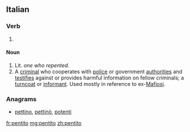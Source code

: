 {{wikipedia}}
==Italian==

===Verb===
{{it-pp|pentit}}

# {{past participle of|[[pentirsi#Italian|pentirsi]]|lang=Italian}}

====Noun====
{{it-noun|pentit|m|o|i}}

# Lit. ''one who repented.''
# A [[criminal]] who cooperates with [[police]] or government [[authorities]] and [[testifies]] against or provides harmful information on fellow criminals; a [[turncoat]] or [[informant]]. Used mostly in reference to ex-[[Mafiosi]].

===Anagrams===
* {{alphagram|einoptt}} [[pettino#Italian|pettino]], [[pettinò#Italian|pettinò]], [[potenti#Italian|potenti]]

[[fr:pentito]]
[[mg:pentito]]
[[zh:pentito]]